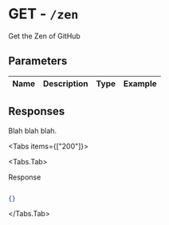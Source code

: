 
# GET - `/zen`

Get the Zen of GitHub

## Parameters

| Name | Description | Type | Example |
| :---- | :---- | :---- | :---- |

## Responses

Blah blah blah.

<Tabs items={["200"]}>

<Tabs.Tab>

Response

```json

{}

```

</Tabs.Tab>

</Tabs>